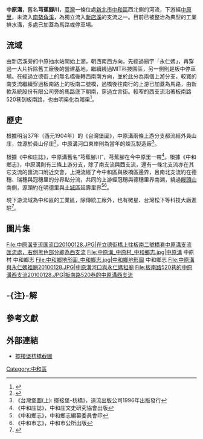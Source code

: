 {{Infobox river
| river_name = 中原溝
| native_name = 芎蕉腳川
| other_name =
| etymology =
| image_name =
| image_size =
| caption    =
| origin     = [[中和區|中和區]]明德里與[[土城區|土城區]]延壽里界
| mouth      = 中原抽水站
| river_system = [[淡水河|淡水河]]
| basin_countries =
| location   = [[中和區|中和區]]西北
| length     = 
| elevation  =
| mouth_elevation =
| discharge  =
| watershed  = 
| left_tribs =
| right_tribs =
}}
'''中原溝'''，舊名'''芎蕉腳川'''，[[臺灣|臺灣]]一條位處[[新北市|新北市]][[中和區|中和區]]西北側的河流，下游經[[中原里|中原里]]，未流入[[南勢角溪|南勢角溪]]，為獨立流入[[新店溪|新店溪]]的支流之一。目前已被整治為典型的工業排水溝，多處已加蓋為馬路或停車場。

== 流域 ==
由新店溪旁的中原抽水站開始上溯，朝西南西方向，先經過廟宇「永仁媽」，再穿過一大片拆除舊工廠後的營建基地，繼續繞過MIT科技園區，另一側則是板中停車場。在經過立德街上的無名橋後轉西南南方向，並於此分為兩個上游分支，較寬的南支流繼續穿過板南路上的板南二號橋，過橋後往南行的上游已加蓋為馬路，由新軟系統股份有限公司旁的馬路底下朝南，穿過立言街。較窄的西支流沿著板南路520巷到板南路，也由明渠化為暗渠<ref>{{Cite web |url=http://taiwanarmap.moi.gov.tw/moi/ProjectImage/%E4%B8%AD%E5%92%8C%E5%8D%80-%E4%B8%AD.png |title=台北縣中和市行政區域圖 |accessdate=2011-01-06 |archive-date=2011-08-30 |archive-url=https://web.archive.org/web/20110830112416/http://taiwanarmap.moi.gov.tw/moi/ProjectImage/%E4%B8%AD%E5%92%8C%E5%8D%80-%E4%B8%AD.png |dead-url=no }}</ref>。

== 歷史 ==
根據明治37年（西元1904年）的《台灣堡圖》，中原溝兩條上游分支都流經外員山庄{{efn|name=注1|外員山-{庄}-指今員山、員富、積穗里。}}，並源於員山仔庄{{efn|name=注2|員山仔-{庄}-指今瑞穗、民享、明穗、民有、冠穗、壽德、清穗、民生、明德、自強、德穗、國光、國華等十三里。}}<ref>{{Cite web |url=http://clse.tpc.edu.tw/work/highweb/91web%E6%AF%94%E8%B3%BD/%E9%9B%99%E5%92%8C%E9%AD%94%E6%B3%95%E5%B1%8B/history.htm |title=中和沿革及開拓史 |accessdate=2010-01-28 |archive-date=2004-08-10 |archive-url=https://archive.is/20040810201924/http://clse.tpc.edu.tw/work/highweb/91web%E6%AF%94%E8%B3%BD/%E9%9B%99%E5%92%8C%E9%AD%94%E6%B3%95%E5%B1%8B/history.htm |dead-url=no }}</ref>，中原溝河口東岸則為當年的煉瓦製造廠<ref>《台灣堡圖(上): 擺接堡-枋橋》，遠流出版公司1996年出版發行</ref>。

根據《中和庄誌》，中原溝舊名“芎蕉腳川”，芎蕉腳在今中原里一帶<ref>《中和庄誌》，中和庄文史研究協會出版</ref>。根據《中和鄉志》，中原溝則有三條上游分支，除了南支流與西支流，還有一條北支流亦在其它支流的匯流口附近交會，上溯流經了今中和區與板橋區邊界，且南北支流約在德穗、瑞穗與冠穗里的分界點分流，共同的上游經冠穗與德穗里界南溯，繞過[[饅頭山|饅頭山]]南側，源頭約在明德里與[[土城區|土城區]]延壽里界<ref>《中和鄉志》，中和鄉志編纂委員會印</ref><ref>《中和市志》，中和市公所出版</ref>。

現下游流域為中和區的工業區，除傳統工廠外，也有微星、台灣松下等科技大廠進駐<ref>{{Cite web |url=http://media.career.com.tw/hot/hot_main.asp?CA_NO=339p178&INO=22 |title=中和工業區 |accessdate=2010-01-28 |archive-date=2007-11-11 |archive-url=https://web.archive.org/web/20071111020747/http://media.career.com.tw/hot/hot_main.asp?CA_NO=339p178&INO=22 |dead-url=no }}</ref>。

==圖片集==
<gallery>
File:中原溝支流匯流口20100128.JPG|在立德街橋上往板南二號橋看中原溝支流匯流處，右側黑色部分即為西支流
File:中原溝_中原村_中和鄉志.jpg|中原溝 中原村 中和鄉志
File:中和鄉地形圖_中和鄉志.jpg|中和鄉地形圖 中和鄉志
File:中原溝與永仁媽祖廟20100128.JPG|中原溝河口與永仁媽祖廟
File:板南路520巷的中原溝西支流20100128.JPG|板南路520巷的中原溝西支流
</gallery>

==-{注}-解==
{{Notelist}}

==參考文獻==
<div class="references-small">
<references></references>
</div>

==外部連結==
*[http://i75.photobucket.com/albums/i287/nicemanpower/b28caeff.jpg 擺接堡枋橋截圖]{{Wayback|url=http://i75.photobucket.com/albums/i287/nicemanpower/b28caeff.jpg |date=20160305060436 }}

{{淡水河}}
[[Category:中和區|Category:中和區]]
